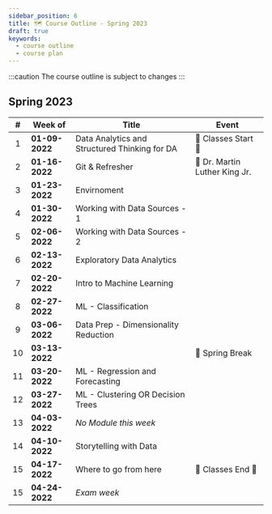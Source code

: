 ```yaml
---
sidebar_position: 6
title: 🗺️ Course Outline - Spring 2023
draft: true
keywords:
  - course outline
  - course plan
---
```


:::caution
The course outline is subject to changes
:::

## Spring 2023

|  #  | Week of        | Title                                         | Event                         |
| :-: | -------------- | --------------------------------------------- | ----------------------------- |
|  1  | **01-09-2022** | Data Analytics and Structured Thinking for DA | 🏁 Classes Start 🚦           |
|  2  | **01-16-2022** | Git & Refresher                               | 🎉 Dr. Martin Luther King Jr. |
|  3  | **01-23-2022** | Envirnoment                                   |                               |
|  4  | **01-30-2022** | Working with Data Sources - 1                 |                               |
|  5  | **02-06-2022** | Working with Data Sources - 2                 |                               |
|  6  | **02-13-2022** | Exploratory Data Analytics                    |                               |
|  7  | **02-20-2022** | Intro to Machine Learning                     |                               |
|  8  | **02-27-2022** | ML - Classification                           |                               |
|  9  | **03-06-2022** | Data Prep - Dimensionality Reduction          |                               |
| 10  | **03-13-2022** |                                               | 🎉 Spring Break               |
| 11  | **03-20-2022** | ML - Regression and Forecasting               |                               |
| 12  | **03-27-2022** | ML - Clustering OR Decision Trees             |                               |
| 13  | **04-03-2022** | _No Module this week_                         |                               |
| 14  | **04-10-2022** | Storytelling with Data                        |                               |
| 15  | **04-17-2022** | Where to go from here                         | 🏁 Classes End 🚦             |
| 15  | **04-24-2022** | _Exam week_                                   |                               |
